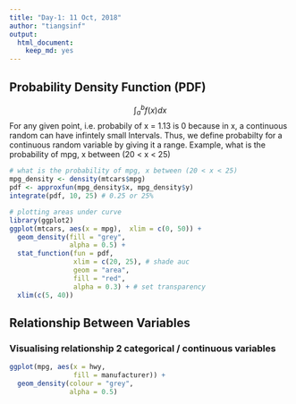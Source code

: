 ```yaml
---
title: "Day-1: 11 Oct, 2018"
author: "tiangsinf"
output: 
  html_document: 
    keep_md: yes
---
```

## Probability Density Function (PDF)
$$\int_{a}^{b}f(x)dx$$
For any given point, i.e. probabily of x = 1.13 is 0 because in x, a continuous random can have infintely small lntervals. Thus, we define probabilty for a continuous random variable by giving it a range.
Example, what is the probability of mpg, x between (20 < x < 25) 
```r
# what is the probability of mpg, x between (20 < x < 25) 
mpg_density <- density(mtcars$mpg)
pdf <- approxfun(mpg_density$x, mpg_density$y)
integrate(pdf, 10, 25) # 0.25 or 25%

# plotting areas under curve
library(ggplot2)
ggplot(mtcars, aes(x = mpg),  xlim = c(0, 50)) + 
  geom_density(fill = "grey", 
               alpha = 0.5) +
  stat_function(fun = pdf, 
                xlim = c(20, 25), # shade auc
                geom = "area",
                fill = "red",
                alpha = 0.3) + # set transparency
  xlim(c(5, 40))
```

## Relationship Between Variables
### Visualising relationship 2 categorical / continuous variables
```r
ggplot(mpg, aes(x = hwy, 
                fill = manufacturer)) +
  geom_density(colour = "grey",
               alpha = 0.5)
```

